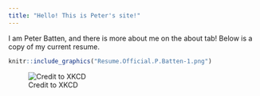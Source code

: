 ```yaml
---
title: "Hello! This is Peter's site!"
---
```

I am Peter Batten, and there is more about me on the about tab!
Below is a copy of my current resume.



```r
knitr::include_graphics("Resume.Official.P.Batten-1.png")

```


![Credit to XKCD](https://imgs.xkcd.com/comics/correlation.png)


